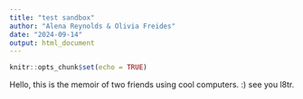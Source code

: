 ```yaml
---
title: "test sandbox"
author: "Alena Reynolds & Olivia Freides"
date: "2024-09-14"
output: html_document
---
```


```r
knitr::opts_chunk$set(echo = TRUE)
```

Hello, this is the memoir of two friends using cool computers. :) see you l8tr.